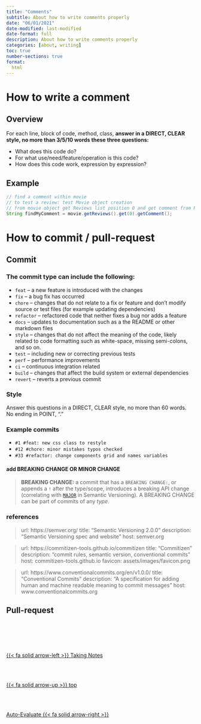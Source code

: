 ```yaml
---
title: "Comments"
subtitle: About how to write comments properly
date: "06/01/2021"
date-modified: last-modified
date-format: full
description: About how to write comments properly
categories: [about, writing]
toc: true
number-sections: true
format:
  html
---
```


# How to write a comment

## Overview

For each line, block of code, method, class, **answer in a DIRECT, CLEAR style, no more than 3/5/10 words these three questions:**

- What does this code do?
- For what use/need/feature/operation is this code?
- How does this code work, expression by expression?

## Example

```java
// find a comment within movie
// to test a review: test Movie object creation
// from movie object get Reviews list position 0 and get comment from Review
String findMyComment = movie.getReviews().get(0).getComment();
```

# How to commit / pull-request

## Commit

### The commit type can include the following:

-   `feat` – a new feature is introduced with the changes
-   `fix` – a bug fix has occurred
-   `chore` – changes that do not relate to a fix or feature and don't modify source or test files (for example updating dependencies)
-   `refactor` – refactored code that neither fixes a bug nor adds a feature
-   `docs` – updates to documentation such as a the README or other markdown files
-   `style` – changes that do not affect the meaning of the code, likely related to code formatting such as white-space, missing semi-colons, and so on.
-   `test` – including new or correcting previous tests
-   `perf` – performance improvements
-   `ci` – continuous integration related
-   `build` – changes that affect the build system or external dependencies
-   `revert` – reverts a previous commit

### Style
Answer this questions in a DIRECT, CLEAR style, no more than 60 words. No ending in POINT, "."

### Example commits

- `#1 #feat: new css class to restyle`
- `#12 #chore: minor mistakes typos checked`
- `#33 #refactor: change components grid and names variables`

#### add BREAKING CHANGE OR MINOR CHANGE

> **BREAKING CHANGE:** a commit that has a `BREAKING CHANGE:`, or appends a `!` after the type/scope, introduces a breaking API change (correlating with [`MAJOR`](http://semver.org/#summary) in Semantic Versioning). A BREAKING CHANGE can be part of commits of any _type_.

### references

> url: https://semver.org/
title: "Semantic Versioning 2.0.0"
description: "Semantic Versioning spec and website"
host: semver.org

> url: https://commitizen-tools.github.io/commitizen
title: "Commitizen"
description: "commit rules, semantic version, conventional commits"
host: commitizen-tools.github.io
favicon: assets/images/favicon.png

> url: https://www.conventionalcommits.org/en/v1.0.0/
title: "Conventional Commits"
description: "A specification for adding human and machine readable meaning to commit messages"
host: www.conventionalcommits.org

## Pull-request




<!--- navLinks -->
<br><br>
<div class=row>
<br>
<div class='column left previous'>
<br>
[{{< fa solid arrow-left >}} Taking Notes](/learning/learning-how-take-notes.qmd)
<br>
</div>
<br>
<div class='column center'>
<br>
[{{< fa solid arrow-up >}} top](#top)
<br>
</div>
<br>
<div class='column right next'>
<br>
[Auto-Evaluate  {{< fa solid arrow-right >}}](/learning/learning-how-auto-evaluate.qmd)
<br>
</div>
<br>
</div>
